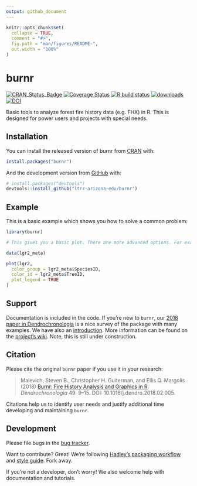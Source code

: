 ```yaml
---
output: github_document
---
```


<!-- README.md is generated from README.Rmd. Please edit that file -->

```r
knitr::opts_chunk$set(
  collapse = TRUE,
  comment = "#>",
  fig.path = "man/figures/README-",
  out.width = "100%"
)
```

# burnr

<!-- badges: start -->
[![CRAN_Status_Badge](https://www.r-pkg.org/badges/version/burnr)](https://cran.r-project.org/package=burnr)
[![Coverage Status](https://coveralls.io/repos/github/ltrr-arizona-edu/burnr/badge.svg?branch=master)](https://coveralls.io/github/ltrr-arizona-edu/burnr?branch=master)
[![R build status](https://github.com/ltrr-arizona-edu/burnr/workflows/R-CMD-check/badge.svg)](https://github.com/ltrr-arizona-edu/burnr/actions)
[![downloads](https://cranlogs.r-pkg.org/badges/burnr)](https://cran.r-project.org/package=burnr)
[![DOI](https://zenodo.org/badge/DOI/10.5281/zenodo.1134832.svg)](https://doi.org/10.5281/zenodo.1134832)


<!-- badges: end -->

Basic tools to analyze forest fire history data (e.g. FHX) in R. This is designed for power users and projects with special needs.

## Installation

You can install the released version of burnr from [CRAN](https://CRAN.R-project.org) with:

``` r
install.packages("burnr")
```

And the development version from [GitHub](https://github.com/) with:

``` r
# install.packages("devtools")
devtools::install_github("ltrr-arizona-edu/burnr")
```
## Example

This is a basic example which shows you how to solve a common problem:

```r
library(burnr)

# This gives you a basic plot. There are more advanced options. For example, we can color our plot by sample species.

data(lgr2_meta)

plot(lgr2,
  color_group = lgr2_meta$SpeciesID,
  color_id = lgr2_meta$TreeID,
  plot_legend = TRUE
)
```

## Support

Documentation is included in the code. If you're new to `burnr`, our [2018 paper in Dendrochronologia](https://doi.org/10.1016/j.dendro.2018.02.005) is a nice survey of the package with many examples. We have also an [introduction](https://cran.r-project.org/package=burnr/vignettes/introduction.html). More information can be found on the [project's wiki](https://github.com/ltrr-arizona-edu/burnr/wiki). Note, this is still under construction.


## Citation

Please cite the original `burnr` paper if you use it in your research: 

> Malevich, Steven B., Christopher H. Guiterman, and Ellis Q. Margolis (2018) [Burnr: Fire History Analysis and Graphics in R](https://www.sciencedirect.com/science/article/abs/pii/S1125786517301418?via%3Dihub). _Dendrochronologia_ 49: 9–15. DOI: 10.1016/j.dendro.2018.02.005.


Citations help us to identify user needs and justify additional time developing and maintaining `burnr`.


## Development

Please file bugs in the [bug tracker](https://github.com/ltrr-arizona-edu/burnr/issues).

Want to contribute? Great! We're following [Hadley's packaging workflow](https://r-pkgs.org/) and [style guide](https://style.tidyverse.org/). Fork away.

If you're not a developer, don't worry! We also welcome help with documentation and tutorials.

